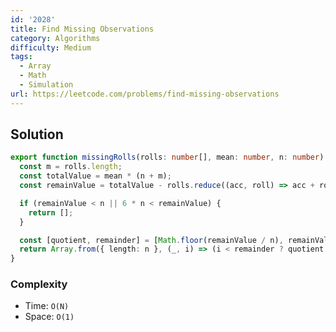 ```yaml
---
id: '2028'
title: Find Missing Observations
category: Algorithms
difficulty: Medium
tags:
  - Array
  - Math
  - Simulation
url: https://leetcode.com/problems/find-missing-observations
---
```


## Solution

```typescript showLineNumbers
export function missingRolls(rolls: number[], mean: number, n: number): number[] {
  const m = rolls.length;
  const totalValue = mean * (n + m);
  const remainValue = totalValue - rolls.reduce((acc, roll) => acc + roll, 0);

  if (remainValue < n || 6 * n < remainValue) {
    return [];
  }

  const [quotient, remainder] = [Math.floor(remainValue / n), remainValue % n];
  return Array.from({ length: n }, (_, i) => (i < remainder ? quotient + 1 : quotient));
}
```

### Complexity

- Time: `O(N)`
- Space: `O(1)`

